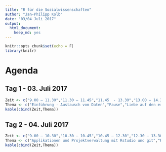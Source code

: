 ```yaml
---
title: "R für die Sozialwissenschaften"
author: "Jan-Philipp Kolb"
date: "03/04 Juli 2017"
output: 
  html_document: 
    keep_md: yes
---
```


```r
knitr::opts_chunk$set(echo = F)
library(knitr)
```

# Agenda

## Tag 1 - 03. Juli 2017

```r
Zeit <- c("9.00 – 11.30","11.30 – 11.45","11.45  - 13.30","13.00 – 14.30","14.30 – 15.30","15.30 – 16.00","16.00 – 18.00")
Thema <- c("Einführung - Austausch von Daten","Pause","Liebe auf den ersten Plot – Grafiken mit R","Mittag","Noch mehr Grafiken - multidimensional","Pause","Intro Regression")
kable(cbind(Zeit,Thema))
```

## Tag 2 - 04. Juli 2017

```r
Zeit <- c("9.00 – 10.30","10.30 – 10.45","10.45 – 12.30","12.30 – 13.30","13.30 - 16.00","16.00")
Thema <- c("Applikationen und Projektverwaltung mit Rstudio und git","Pause","Hochperfomanter Code","Mittag","Integration von Datenbanken","Ende der Veranstaltung")
kable(cbind(Zeit,Thema))
```

